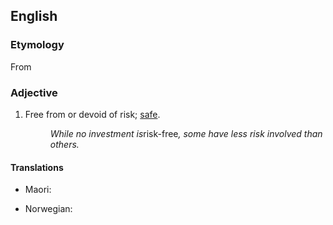 {{also|riskfree}}

==English==

===Etymology===
From {{suffix|en|risk|free}}

===Adjective===
{{en-adj|-}}

# Free from or devoid of risk; [[safe]].
#: ''While no investment is ''risk-free'', some have less risk involved than others.''

====Translations====
{{trans-top|safe}}
* Maori: {{t|mi|haumaru}}
{{trans-mid}}
* Norwegian: {{t|no|farefri}}
{{trans-bottom}}